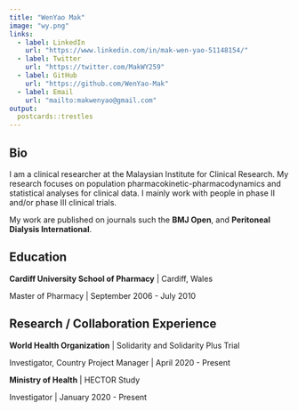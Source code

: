 ```yaml
---
title: "WenYao Mak"
image: "wy.png"
links:
  - label: LinkedIn
    url: "https://www.linkedin.com/in/mak-wen-yao-51148154/"
  - label: Twitter
    url: "https://twitter.com/MakWY259"
  - label: GitHub
    url: "https://github.com/WenYao-Mak"
  - label: Email
    url: "mailto:makwenyao@gmail.com"
output:
  postcards::trestles
---
```

 
## Bio

I am a clinical researcher at the Malaysian Institute for Clinical Research. My research focuses on population pharmacokinetic-pharmacodynamics and statistical analyses for clinical data. I mainly work with people in phase II and/or phase III clinical trials. 

My work are published on journals such the **BMJ Open**, and **Peritoneal Dialysis International**. 


## Education

**Cardiff University School of Pharmacy** | Cardiff, Wales

Master of Pharmacy | September 2006 - July 2010


## Research / Collaboration Experience

**World Health Organization** | Solidarity and Solidarity Plus Trial  

Investigator, Country Project Manager | April 2020 - Present

**Ministry of Health** | HECTOR Study 

Investigator | January 2020 - Present